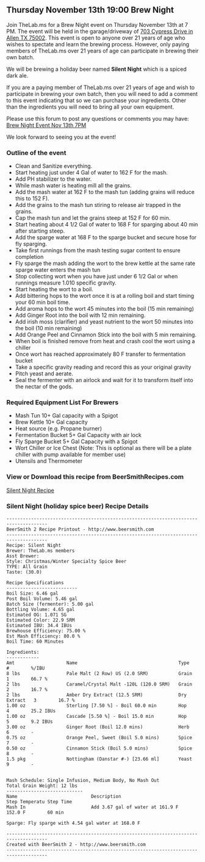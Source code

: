 == Thursday November 13th 19:00 Brew Night ==
Join TheLab.ms for a Brew Night event on Thursday November 13th at 7 PM. The event will be held in the garage/driveway of [https://goo.gl/maps/l7MTr 703 Cypress Drive in Allen TX 75002]. This event is open to anyone over 21 years of age who wishes to spectate and learn the brewing process. However, only paying members of TheLab.ms over 21 years of age can participate in brewing their own batch.


We will be brewing a holiday beer named '''Silent Night''' which is a spiced dark ale.


If you are a paying member of TheLab.ms over 21 years of age and wish to participate in brewing your own batch, then you will need to add a comment to this event indicating that so we can purchase your ingredients. Other than the ingredients you will need to bring all your own equipment. 


Please use this forum to post any questions or comments you may have: [http://forum.thelab.ms/viewtopic.php?f=11&t=2043 Brew Night Event Nov 13th 7PM]


We look forward to seeing you at the event!


=== Outline of the event ===
* Clean and Sanitize everything.
* Start heating just under 4 Gal of water to 162 F for the mash.
* Add PH stabilizer to the water.
* While mash water is heating mill all the grains.
* Add the mash water at 162 F to the mash tun (adding grains will reduce this to 152 F).
* Add the grains to the mash tun stiring to release air trapped in the grains.
* Cap the mash tun and let the grains steep at 152 F for 60 min.
* Start heating about 4 1/2 Gal of water to 168 F for sparging about 40 min after starting steep.
* Add the sparge water at 168 F to the sparge bucket and secure hose for fly sparging.
* Take first runnings from the mash testing sugar content to ensure completion
* Fly sparge the mash adding the wort to the brew kettle at the same rate sparge water enters the mash tun
* Stop collecting wort when you have just under 6 1/2 Gal or when runnings measure 1.010 specific gravity.
* Start heating the wort to a boil.
* Add bittering hops to the wort once it is at a rolling boil and start timing your 60 min boil time.
* Add aroma hops to the wort  45 minutes into the boil (15 min remaining)
* Add Ginger Root into the boil with 12 min remaining.
* Add irish moss (clarifier) and yeast nutrient to the wort 50 minutes into the boil (10 min remaining)
* Add Orange Peel and Cinnamon Stick into the boil with 5 min remaining.
* When boil is finished remove from heat and crash cool the wort using a chiller
* Once wort has reached approximately 80 F transfer to fermentation bucket
* Take a specific gravity reading and record this as your original gravity
* Pitch yeast and aerate.
* Seal the fermenter with an airlock and wait for it to transform itself into the nectar of the gods.


=== Required Equipment List For Brewers ===
*Mash Tun 10+ Gal capacity with a Spigot
*Brew Kettle 10+ Gal capacity 
*Heat source (e.g. Propane burner) 
*Fermentation Bucket 5+ Gal Capacity with air lock
*Fly Sparge Bucket 5+ Gal Capacity with a Spigot
*Wort Chiller or Ice Chest (Note: This is optional as there will be a plate chiller with pump available for member use) 
*Utensils and Thermometer


=== View or Download this recipe from BeerSmithRecipes.com ===
[http://beersmithrecipes.com/viewrecipe/602841/silent-night Silent Night Recipe]


=== Silent Night (holiday spice beer) Recipe Details ===
<pre>
-------------------------------------------------------------------------------------
BeerSmith 2 Recipe Printout - http://www.beersmith.com
-------------------------------------------------------------------------------------
Recipe: Silent Night
Brewer: TheLab.ms members
Asst Brewer: 
Style: Christmas/Winter Specialty Spice Beer
TYPE: All Grain
Taste: (30.0) 

Recipe Specifications
--------------------------
Boil Size: 6.46 gal
Post Boil Volume: 5.46 gal
Batch Size (fermenter): 5.00 gal   
Bottling Volume: 4.65 gal
Estimated OG: 1.071 SG
Estimated Color: 22.9 SRM
Estimated IBU: 34.4 IBUs
Brewhouse Efficiency: 75.00 %
Est Mash Efficiency: 80.0 %
Boil Time: 60 Minutes

Ingredients:
------------
Amt                   Name                                     Type          #        %/IBU         
8 lbs                 Pale Malt (2 Row) US (2.0 SRM)           Grain         1        66.7 %        
2 lbs                 Caramel/Crystal Malt -120L (120.0 SRM)   Grain         2        16.7 %        
2 lbs                 Amber Dry Extract (12.5 SRM)             Dry Extract   3        16.7 %        
1.00 oz               Sterling [7.50 %] - Boil 60.0 min        Hop           4        25.2 IBUs     
1.00 oz               Cascade [5.50 %] - Boil 15.0 min         Hop           5        9.2 IBUs      
3.00 oz               Ginger Root (Boil 12.0 mins)             Herb          6        -             
0.75 oz               Orange Peel, Sweet (Boil 5.0 mins)       Spice         7        -             
0.50 oz               Cinnamon Stick (Boil 5.0 mins)           Spice         8        -             
1.5 pkg               Nottingham (Danstar #-) [23.66 ml]       Yeast         9        -             


Mash Schedule: Single Infusion, Medium Body, No Mash Out
Total Grain Weight: 12 lbs
----------------------------
Name                           Description                             Step Temperatu Step Time     
Mash In                        Add 3.67 gal of water at 161.9 F        152.0 F        60 min        

Sparge: Fly sparge with 4.54 gal water at 168.0 F

-------------------------------------------------------------------------------------
Created with BeerSmith 2 - http://www.beersmith.com
-------------------------------------------------------------------------------------
</pre>

